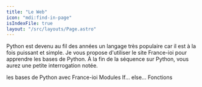 ```yaml
---
title: "Le Web"
icon: "mdi:find-in-page"
isIndexFile: true
layout: "/src/layouts/Page.astro"
---
```


Python est devenu au fil des années un langage très populaire car il est à la fois puissant et simple. Je vous propose d'utiliser le site France-ioi pour apprendre les bases de Python. À la fin de la séquence sur Python, vous aurez une petite interrogation notée.

les bases de Python avec France-ioi
Modules
If… else…
Fonctions
